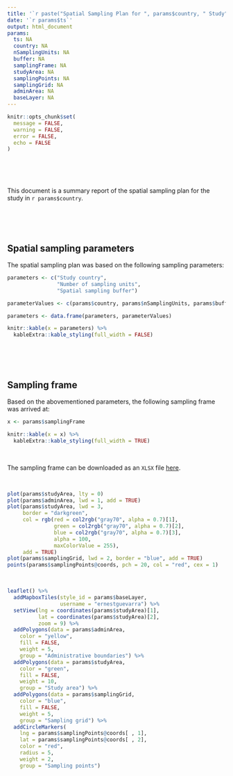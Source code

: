 ```yaml
---
title: '`r paste("Spatial Sampling Plan for ", params$country, " Study", sep = "")`'
date: '`r params$ts`'
output: html_document
params:
  ts: NA
  country: NA
  nSamplingUnits: NA
  buffer: NA
  samplingFrame: NA
  studyArea: NA
  samplingPoints: NA
  samplingGrid: NA
  adminArea: NA
  baseLayer: NA
---
```


```r
knitr::opts_chunk$set(
  message = FALSE,
  warning = FALSE,
  error = FALSE,
  echo = FALSE
)
```

<br/>   
<br/>    

This document is a summary report of the spatial sampling plan for the study in `r params$country`.
    
<br/>   
<br/>

## Spatial sampling parameters

The spatial sampling plan was based on the following sampling parameters:

```r
parameters <- c("Study country",
                "Number of sampling units",
                "Spatial sampling buffer")

parameterValues <- c(params$country, params$nSamplingUnits, params$buffer)

parameters <- data.frame(parameters, parameterValues)

knitr::kable(x = parameters) %>%
  kableExtra::kable_styling(full_width = FALSE)
```
    
<br/>   
<br/>
    
## Sampling frame

Based on the abovementioned parameters, the following sampling frame was arrived at:

```r
x <- params$samplingFrame

knitr::kable(x = x) %>%
  kableExtra::kable_styling(full_width = TRUE)
```
    
<br/>
    
The sampling frame can be downloaded as an `XLSX` file [here](`r paste("https://aegypti.ecohealthalliance.org/shiny/guevarra/spatialsampling/reports/", tolower(params$country), "_", params$ts, ".xlsx", sep = "")`).
    
<br/>
    
```r
plot(params$studyArea, lty = 0)
plot(params$adminArea, lwd = 1, add = TRUE)
plot(params$studyArea, lwd = 3, 
     border = "darkgreen", 
     col = rgb(red = col2rgb("gray70", alpha = 0.7)[1],
               green = col2rgb("gray70", alpha = 0.7)[2],
               blue = col2rgb("gray70", alpha = 0.7)[3],
               alpha = 100,
               maxColorValue = 255),
     add = TRUE)
plot(params$samplingGrid, lwd = 2, border = "blue", add = TRUE)
points(params$samplingPoints@coords, pch = 20, col = "red", cex = 1)
```
    
<br/>
    
```r
leaflet() %>%
  addMapboxTiles(style_id = params$baseLayer,
                 username = "ernestguevarra") %>%
  setView(lng = coordinates(params$studyArea)[1], 
          lat = coordinates(params$studyArea)[2], 
          zoom = 9) %>%
  addPolygons(data = params$adminArea,
    color = "yellow",
    fill = FALSE,
    weight = 5,
    group = "Administrative boundaries") %>%
  addPolygons(data = params$studyArea,
    color = "green",
    fill = FALSE,
    weight = 10,
    group = "Study area") %>%
  addPolygons(data = params$samplingGrid,
    color = "blue",
    fill = FALSE,
    weight = 5,
    group = "Sampling grid") %>%
  addCircleMarkers(
    lng = params$samplingPoints@coords[ , 1],
    lat = params$samplingPoints@coords[ , 2],
    color = "red",
    radius = 5,
    weight = 2,
    group = "Sampling points")
```

